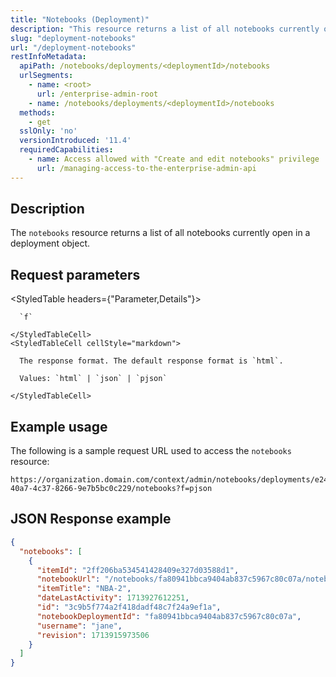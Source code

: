 ```yaml
---
title: "Notebooks (Deployment)"
description: "This resource returns a list of all notebooks currently open in a deployment object."
slug: "deployment-notebooks"
url: "/deployment-notebooks"
restInfoMetadata:
  apiPath: /notebooks/deployments/<deploymentId>/notebooks
  urlSegments:
    - name: <root>
      url: /enterprise-admin-root
    - name: /notebooks/deployments/<deploymentId>/notebooks
  methods:
    - get
  sslOnly: 'no'
  versionIntroduced: '11.4'
  requiredCapabilities:
    - name: Access allowed with "Create and edit notebooks" privilege
      url: /managing-access-to-the-enterprise-admin-api
---
```


## Description

The `notebooks` resource returns a list of all notebooks currently open in a deployment object.

## Request parameters

<StyledTable headers={"Parameter,Details"}>
  <StyledTableRow>
    <StyledTableCell cellStyle="markdown">

      `f` 

    </StyledTableCell>
    <StyledTableCell cellStyle="markdown">

      The response format. The default response format is `html`.

      Values: `html` | `json` | `pjson`

    </StyledTableCell>
  </StyledTableRow>
</StyledTable>

## Example usage

The following is a sample request URL used to access the `notebooks` resource:

```other
https://organization.domain.com/context/admin/notebooks/deployments/e243d523-40a7-4c37-8266-9e7b5bc0c229/notebooks?f=pjson

```

## JSON Response example

```json
{
  "notebooks": [
    {
      "itemId": "2ff206ba534541428409e327d03588d1",
      "notebookUrl": "/notebooks/fa80941bbca9404ab837c5967c80c07a/notebooks/2ff206ba534541428409e327d03588d1.ipynb",
      "itemTitle": "NBA-2",
      "dateLastActivity": 1713927612251,
      "id": "3c9b5f774a2f418dadf48c7f24a9ef1a",
      "notebookDeploymentId": "fa80941bbca9404ab837c5967c80c07a",
      "username": "jane",
      "revision": 1713915973506
    }
  ]
}
```